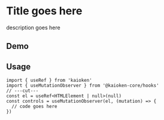 
# Title goes here
description goes here

## Demo
<UseMutationObserverExample />

## Usage
```tsx twoslash
import { useRef } from 'kaioken'
import { useMutationObserver } from '@kaioken-core/hooks'
// ---cut---
const el = useRef<HTMLElement | null>(null)
const controls = useMutationObserver(el, (mutation) => {
  // code goes here
})
```

